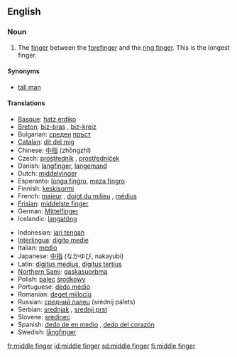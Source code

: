 ==English==
{{wikipedia}}

===Noun===
{{en-noun}}

# The [[finger]] between the [[forefinger]] and the [[ring finger]]. This is the longest finger.

====Synonyms====
* [[tall man]]

====Translations====
{{trans-top|finger between the forefinger and the ring finger}}
* [[Basque]]: [[hatz erdiko]]
* [[Breton]]: [[biz-bras]] {{m}}, [[biz-kreiz]] {{m}}
* Bulgarian: [[среден]] [[пръст]] {{m}}
* [[Catalan]]: [[dit del mig]] {{m}}
* Chinese: [[中指]] (zhōngzhǐ)
* Czech: [[prostředník]] {{m}}, [[prostředníček]] {{m}}
* Danish: [[langfinger]], [[langemand]]
* Dutch: [[middelvinger]] {{m}}
* Esperanto: [[longa fingro]], [[meza fingro]]
* Finnish: [[keskisormi]]
* French: [[majeur]] {{m}}, [[doigt du milieu]] {{m}}, [[médius]] {{m}}
* [[Frisian]]: [[middelste finger]]
* German: [[Mittelfinger]] {{m}}
* Icelandic: [[langatöng]] {{f}}
{{trans-mid}}
* Indonesian: [[jari tengah]]
* [[Interlingua]]: [[digito medie]]
* Italian: [[medio]]
* Japanese: [[中指]] (なかゆび, nakayubi)
* Latin: [[digitus medius]], [[digitus tertius]]
* [[Northern Sami]]: [[gaskasuorbma]]
* Polish: [[palec]] [[środkowy]] {{m}}
* Portuguese: [[dedo médio]] {{m}}
* Romanian: [[deget mijlociu]] {{n}}
* Russian: [[средний палец]] (srédnij pálets) {{m}}
* Serbian: [[srednjak]] {{m}}, [[srednji prst]] {{m}}
* Slovene: [[sredinec]] {{m}}
* Spanish: [[dedo de en medio]] {{m}}, [[dedo del corazón]] {{m}}
* Swedish: [[långfinger]] {{n}}
{{trans-bottom}}

[[fr:middle finger]]
[[id:middle finger]]
[[sd:middle finger]]
[[fi:middle finger]]